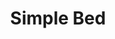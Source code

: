 ---
title: "Simple Bed"
meta_title: "Simple Bed craft"
description: "Craft de Simple Bed"
rank: "s"
draft: false
name: "Simple Bed"
recipe_img: "https://wiki.pokexgames.com/images/b/b1/Simple_Bed.png"
level: 100
craft_time: 259200
result: 1
value_npc: 1
ingredients:
  - name: "Drawing Clipboard"
    quantity: 500
    item_img: "https://wiki.pokexgames.com/images/3/36/Drawing_Clipboard.png"
    value_npc: 1
  - name: "Black Wool Ball"
    quantity: 200
    item_img: "https://wiki.pokexgames.com/images/0/06/Black_Wool_Ball.png"
    value_npc: 1
  - name: "Corrupted Champion Belt"
    quantity: 150
    item_img: "https://wiki.pokexgames.com/images/6/6b/Corrupted-Belt-of-Champion.gif"
    value_npc: 1
  - name: "Slice of Apple"
    quantity: 185
    item_img: "https://wiki.pokexgames.com/images/0/0d/Slice_of_Apple.png"
    value_npc: 1
  - name: "Corrupted Ice Orb"
    quantity: 150
    item_img: "https://wiki.pokexgames.com/images/3/3f/Corrupted-Ice-Orb.gif"
    value_npc: 1
  - name: "Corrupted Pot Of Moss Bug"
    quantity: 120
    item_img: "https://wiki.pokexgames.com/images/b/b7/Corrupted_Pot_Of_Moss_Bug.gif"
    value_npc: 1
  - name: "Solid Head"
    quantity: 10
    item_img: "https://wiki.pokexgames.com/images/7/74/Solid_Head.png"
    value_npc: 1
---